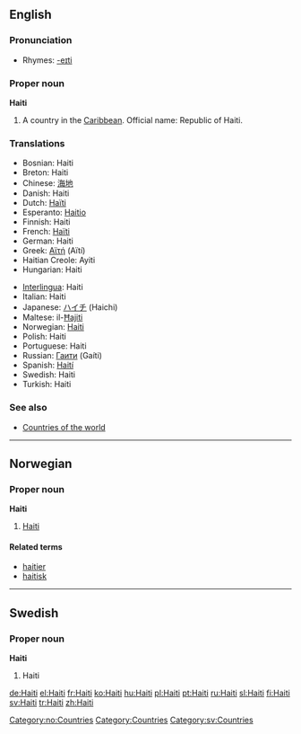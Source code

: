 ==English==

===Pronunciation===
*Rhymes: [[Rhymes:English:-eɪti|-eɪti]]

===Proper noun===
{{wikipedia}}
'''Haiti'''

# A country in the [[Caribbean]]. Official name: Republic of Haiti.

===Translations===
{{rfc-level|Translations at L3+ (AutoFormat would have corrected level of Translations)}}
{{top}}
*Bosnian: Haiti {{m}}
*Breton: Haiti
*Chinese: [[海地]]
*Danish: Haiti
*Dutch: [[Haïti]]
*Esperanto: [[Haitio]]
*Finnish: Haiti
*French: [[Haïti]]
*German: Haiti
*Greek: [[Αϊτή]] (Aïtí)
*Haitian Creole: Ayiti
*Hungarian: Haiti
{{mid}}
*[[Interlingua]]: Haiti
*Italian: Haiti
*Japanese: [[ハイチ]] (Haichi)
*Maltese: il-[[Ħajiti]]
*Norwegian: [[#Norwegian|Haiti]]
*Polish: Haiti
*Portuguese: Haiti
*Russian: [[Гаити]] (Gaíti)
*Spanish: [[Haití]]
*Swedish: Haiti
*Turkish: Haiti
{{bottom}}

===See also===
* [[Countries of the world]]

----

==Norwegian==

===Proper noun===
'''Haiti'''

# [[#English|Haiti]]

====Related terms====
*[[haitier]]
*[[haitisk]]

[[Category:no:Countries]]

----

==Swedish==

===Proper noun===
'''Haiti'''

# Haiti

[[Category:Countries]]
[[Category:sv:Countries]]

[[de:Haiti]]
[[el:Haiti]]
[[fr:Haiti]]
[[ko:Haiti]]
[[hu:Haiti]]
[[pl:Haiti]]
[[pt:Haiti]]
[[ru:Haiti]]
[[sl:Haiti]]
[[fi:Haiti]]
[[sv:Haiti]]
[[tr:Haiti]]
[[zh:Haiti]]